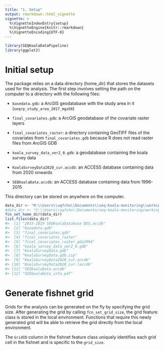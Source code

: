 ```yaml
---
title: "1. Setup"
output: rmarkdown::html_vignette
vignette: >
  %\VignetteIndexEntry{setup}
  %\VignetteEngine{knitr::rmarkdown}
  %\VignetteEncoding{UTF-8}
---
```





```r
library(SEQKoalaDataPipeline)
library(ggplot2)
```


# Initial setup

The package relies on a data directory (home_dir) that stores the
datasets used for the analysis. The first step involves setting the path
on the computer to a directory with the following files:

-   `basedata.gdb`: a ArcGIS geodatabase with the study area in it
    (`seqrp_study_area_2017_mga56`)

-   `final_covariates.gdb`: a ArcGIS geodatabase of the covariate raster
    layers

-   `final_covariates_raster`: a directory containing GeoTIFF files of
    the covariates from `final_covariates.gdb` because R does not read
    raster files from ArcGIS GDB

-   `koala_survey_data_ver2_0.gdb`: a geodatabase containing the koala
    survey data

-   `KoalaSurveyData2020_cur.accdb`: an ACCESS database containing data
    from 2020 onwards

-   `SEQkoalaData.accdb`: an ACCESS database containing data from
    1996-2015

This directory can be stored on anywhere on the computer.


```r
data_dir <- "M:\\Users\\uqfcho\\Documents\\seq-koala-monitoring\\working_data"
#data_dir <- "C:\\Users\\uqfcho\\Documents/seq-koala-monitoring/working_data"
fcn_set_home_dir(data_dir)
list.files(data_dir)
#>  [1] "2015-2019 SEQKoalaDatabase DES.accdb"
#>  [2] "basedata.gdb"                        
#>  [3] "final_covariates.gdb"                
#>  [4] "final_covariates_raster"             
#>  [5] "final_covariates_raster_gda1994"     
#>  [6] "koala_survey_data_ver2_0.gdb"        
#>  [7] "KoalaSurveyData.gdb"                 
#>  [8] "KoalaSurveyData.gdb.zip"             
#>  [9] "KoalaSurveyData2020_cur.accdb"       
#> [10] "KoalaSurveyData2020_cur.laccdb"      
#> [11] "SEQkoalaData.accdb"                  
#> [12] "SEQkoalaData_info.pdf"
```

# Generate fishnet grid

Grids for the analysis can be generated on the fly by specifying the
grid size. After generating the grid by calling `fcn_set_grid_size`, the
grid feature class is stored in the local environment. Functions that
require this newly generated grid will be able to retrieve the grid
directly from the local environment.

The `GridID` column in the fishnet feature class uniquely identifies
each grid cell in the fishnet and is specific to the `grid_size`.
